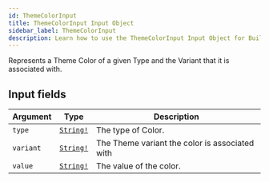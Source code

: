 ```yaml
---
id: ThemeColorInput
title: ThemeColorInput Input Object
sidebar_label: ThemeColorInput
description: Learn how to use the ThemeColorInput Input Object for Builder's API.
---
```


Represents a Theme Color of a given Type and the Variant that it is associated with.

## Input fields

| Argument  | Type                                      | Description                                    |
| --------- | ----------------------------------------- | ---------------------------------------------- |
| `type`    | [`String!`](/self-managed/composer/builder/api/schema/scalar/String.mdx) | The type of Color.                             |
| `variant` | [`String!`](/self-managed/composer/builder/api/schema/scalar/String.mdx) | The Theme variant the color is associated with |
| `value`   | [`String!`](/self-managed/composer/builder/api/schema/scalar/String.mdx) | The value of the color.                        |

